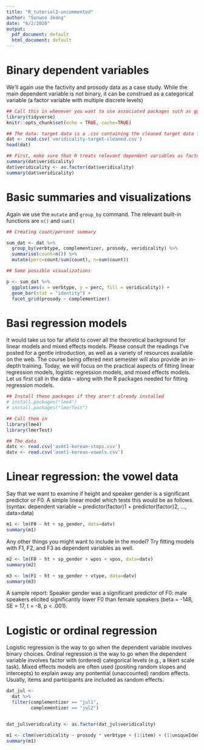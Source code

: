 ```yaml
---
title: "R_tutorial3-uncommented"
author: "Sunwoo Jeong"
date: "6/2/2020"
output:
  pdf_document: default
  html_document: default
---
```


# Binary dependent variables

We'll again use the factivity and prosody data as a case study. While the main dependent variable is not binary, it can be construed as a categorical variable (a factor variable with multiple discrete levels)

```r
## Call this in whenever you want to use associated packages such as ggplot2, tidyr, etc.
library(tidyverse)
knitr::opts_chunk$set(echo = TRUE, cache=TRUE)

## The data: target data is a .csv containing the cleaned target data from the previous tutorial
dat <- read.csv('veridicality-target-cleaned.csv')
head(dat)

## First, make sure that R treats relevant dependent variables as factors
summary(dat$veridicality)
dat$veridicality <- as.factor(dat$veridicality)
summary(dat$veridicality)

```

# Basic summaries and visualizations

Again we use the `mutate` and `group_by` command. The relevant built-in functions are `n()` and `sum()`

```r
## Creating count/percent summary

sum_dat <- dat %>%
  group_by(verbtype, complementizer, prosody, veridicality) %>% 
  summarise(count=n()) %>% 
  mutate(perc=count/sum(count), n=sum(count))

## Some possible visualizations

p <- sum_dat %>%
  ggplot(aes(x = verbtype, y = perc, fill = veridicality)) +
  geom_bar(stat = "identity") +
  facet_grid(prosody ~ complementizer)

```




# Basi regression models

It would take us too far afield to cover all the theoretical background for linear models and mixed effects models. Please consult the readings I've posted for a gentle introduction, as well as a variety of resources available on the web. The course being offered next semester will also provide an in-depth training. Today, we will focus on the practical aspects of fitting linear regression models, logistic regression models, and mixed effects models. Let us first call in the data -- along with the R packages needed for fitting regression models.

```r
## Install these packages if they aren't already installed
# install.packages("lme4")
# install.packages("lmerTest")

## Call them in
library(lme4)
library(lmerTest)

## The data
datc <- read.csv('asmt1-korean-stops.csv')
datv <- read.csv('asmt1-korean-vowels.csv')
```


# Linear regression: the vowel data

Say that we want to examine if height and speaker gender is a significant predictor or F0.
A simple linear model which tests this would be as follows.
(syntax: dependent variable ~ predictor(factor)1 + predictor(factor)2, ..., data=data)


```r
m1 <- lm(F0 ~ ht + sp_gender, data=datv)
summary(m1) 
```

Any other things you might want to include in the model? Try fitting models with F1, F2, and F3 as dependent variables as well.

```r
m2 <- lm(F0 ~ ht + sp_gender + wpos + vpos, data=datv)
summary(m2) 

m3 <- lm(F1 ~ ht + sp_gender + vtype, data=datv)
summary(m3)
```
A sample report: Speaker gender was a significant predictor of F0: male speakers elicited significantly lower F0 than female speakers (beta = -148, SE = 17, t = -8, p < .001).


# Logistic or ordinal regression

Logistic regression is the way to go when the dependent variable involves binary choices. Ordinal regression is the way to go when the dependent variable involves factor with (ordered) categorical levels (e.g., a likert scale task). Mixed effects models are often used (positing random slopes and intercepts) to explain away any pontential (unaccounted) random effects. Usually, items and participants are included as random effects.

```r
dat_jul <-
  dat %>%
  filter(complementizer == "jul1",
         complementizer == "jul2")


dat_jul$veridicality <- as.factor(dat_jul$veridicality)

m1 <- clmm(veridicality ~ prosody * verbtype + (1|item) + (1|uniqueIdentifier), data=dat_jul)
summary(m1)
```

